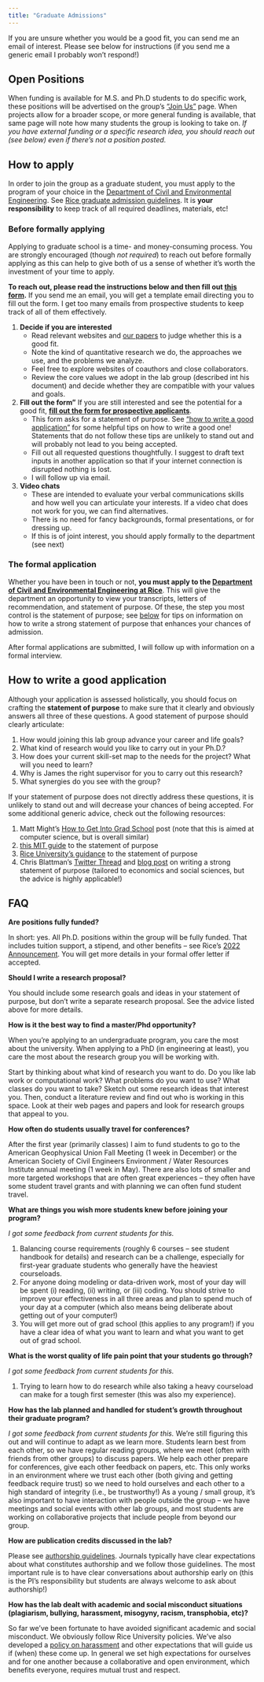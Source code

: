 ```yaml
---
title: "Graduate Admissions"
---
```


If you are unsure whether you would be a good fit, you can send me an email of interest.
Please see below for instructions (if you send me a generic email I probably won't respond!)

## Open Positions

When funding is available for M.S. and Ph.D students to do specific work, these positions will be advertised on the group’s ["Join Us"](https://dossgollin-lab.github.io/join-the-lab) page.
When projects allow for a broader scope, or more general funding is available, that same page will note how many students the group is looking to take on.
*If you have external funding or a specific research idea, you should reach out (see below) even if there's not a position posted.*

## How to apply

In order to join the group as a graduate student, you must apply to the program of your choice in the [Department of Civil and Environmental Engineering](https://cee.rice.edu/academics/graduate-programs/phd-program).
See [Rice graduate admission guidelines](https://graduate.rice.edu/admissions/how-to-apply).
It is **your responsibility** to keep track of all required deadlines, materials, etc!

### Before formally applying

Applying to graduate school is a time- and money-consuming process.
You are strongly encouraged (though *not required*) to reach out before formally applying as this can help to give both of us a sense of whether it's worth the investment of your time to apply.

**To reach out, please read the instructions below and then fill out [this form](https://forms.gle/MfcpHnA6E3R2NuSn6).**
If you send me an email, you will get a template email directing you to fill out the form.
I get too many emails from prospective students to keep track of all of them effectively.

1. **Decide if you are interested**
    - Read relevant websites and [our papers](https://dossgollin-lab.github.io/publications/) to judge whether this is a good fit.
    - Note the kind of quantitative  research we do, the approaches we use, and the problems we analyze.
    - Feel free to explore websites of coauthors and close collaborators.
    - Review the core values we adopt in the lab group (described int his document) and decide whether they are compatible with your values and goals.
2. **Fill out the form"**
    If you are still interested and see the potential for a good fit, [**fill out the form for prospective applicants**](https://forms.gle/MfcpHnA6E3R2NuSn6).
    - This form asks for a statement of purpose.
    See ["how to write a good application"](#how-to-write-a-good-application) for some helpful tips on how to write a good one!
    Statements that do not follow these tips are unlikely to stand out and will probably not lead to you being accepted.
    -  Fill out all requested questions thoughtfully. I suggest to draft text inputs in another application so that if your internet connection is disrupted nothing is lost.
    -  I will follow up via email.
3. **Video chats**
    - These are intended to evaluate your verbal communications skills and how well you can articulate your interests. If a video chat does not work for you, we can find alternatives.
    - There is no need for fancy backgrounds, formal presentations, or for dressing up.
    - If this is of joint interest, you should apply formally to the department (see next)

### The formal application

Whether you have been in touch or not, **you must apply to the [Department of Civil and Environmental Engineering at Rice](https://cee.rice.edu/)**.
This will give the department an opportunity to view your transcripts, letters of recommendation, and statement of purpose.
Of these, the step you most control is the statement of purpose; see [below](#how-to-write-a-good-application) for tips on information on how to write a strong statement of purpose that enhances your chances of admission.

After formal applications are submitted, I will follow up with information on a formal interview.

## How to write a good application

Although your application is assessed holistically, you should focus on crafting the **statement of purpose** to make sure that it clearly and obviously answers all three of these questions.
A good statement of purpose should clearly articulate:

1. How would joining this lab group advance your career and life goals?
1. What kind of research would you like to carry out in your Ph.D.?
1. How does your current skill-set map to the needs for the project? What will you need to learn?
1. Why is James the right supervisor for you to carry out this research?
1. What synergies do you see with the group?

If your statement of purpose does not directly address these questions, it is unlikely to stand out and will decrease your chances of being accepted.
For some additional generic advice, check out the following resources:

1. Matt Might's [How to Get Into Grad School](http://matt.might.net/articles/how-to-apply-and-get-in-to-graduate-school-in-science-mathematics-engineering-or-computer-science/) post (note that this is aimed at computer science, but is overall similar)
1. [this MIT guide](https://mitcommlab.mit.edu/cheme/commkit/graduate-school-personal-statement/) to the statement of purpose
1. [Rice University's guidance](https://graduate.rice.edu/news/grad-school-101-writing-personal-statement) to the statement of purpose
1. Chris Blattman's [Twitter Thread](https://threadreaderapp.com/thread/1593606505340801024.html) and [blog post](https://chrisblattman.com/blog/2022/01/11/phd-applicants-writing-your-statement-of-purpose/) on writing a strong statement of purpose (tailored to economics and social sciences, but  the advice is highly applicable!)

## FAQ

**Are positions fully funded?**

In short: yes.
All Ph.D. positions within the group will be fully funded.
That includes tuition support, a stipend, and other benefits -- see Rice's [2022 Announcement](https://graduate.rice.edu/news/current-news/rice-raises-its-minimum-phd-stipend-32000-increases-adams-moseley-loan).
You will get more details in your formal offer letter if accepted.

**Should I write a research proposal?**

You should include some research goals and ideas in your statement of purpose, but don't write a separate research proposal.
See the advice listed above for more details.

**How is it the best way to find a master/Phd opportunity?**

When you're applying to an undergraduate program, you care the most about the university.
When applying to a PhD (in engineering at least), you care the most about the research group you will be working with.

Start by thinking about what kind of research you want to do.
Do you like lab work or computational work?
What problems do you want to use?
What classes do you want to take?
Sketch out some research ideas that interest you.
Then, conduct a literature review and find out who is working in this space.
Look at their web pages and papers and look for research groups that appeal to you.

**How often do students usually travel for conferences?**

After the first year (primarily classes) I aim to fund students to go to the American Geophysical Union Fall Meeting (1 week in December) or the American Society of Civil Engineers Environment / Water Resources Institute annual meeting (1 week in May).
There are also lots of smaller and more targeted workshops that are often great experiences -- they often have some student travel grants and with planning we can often fund student travel.

**What are things you wish more students knew before joining your program?**

*I got some feedback from current students for this.*

1. Balancing course requirements (roughly 6 courses -- see student handbook for details) and research can be a challenge, especially for first-year graduate students who generally have the heaviest courseloads.
1. For anyone doing modeling or data-driven work, most of your day will be spent (i) reading, (ii) writing, or (iii) coding. You should strive to improve your effectiveness in all three areas and plan to spend much of your day at a computer (which also means being deliberate about getting out of your computer!)
1. You will get more out of grad school (this applies to any program!) if you have a clear idea of what you want to learn and what you want to get out of grad school.

**What is the worst quality of life pain point that your students go through?**

*I got some feedback from current students for this.*

1. Trying to learn how to do research while also taking a heavy courseload can make for a tough first semester (this was also my experience).

**How has the lab planned and handled for student's growth throughout their graduate program?**

*I got some feedback from current students for this.*
We're still figuring this out and will continue to adapt as we learn more.
Students learn best from each other, so we have regular reading groups, where we meet (often with friends from other groups) to discuss papers.
We help each other prepare for conferences, give each other feedback on papers, etc.
This only works in an environment where we trust each other (both giving and getting feedback require trust) so we need to hold ourselves and each other to a high standard of integrity (i.e., be trustworthy!)
As a young / small group, it's also important to have interaction with people outside the group -- we have meetings and social events with other lab groups, and most students are working on collaborative projects that include people from beyond our group.

**How are publication credits discussed in the lab?**

Please see [authorship guidelines](../posts/authorship.qmd).
Journals typically have clear expectations about what constitutes authorship and we follow those guidelines.
The most important rule is to have clear conversations about authorship early on (this is the PI's responsibility but students are always welcome to ask about authorship!)

**How has the lab dealt with academic and social misconduct situations (plagiarism, bullying, harassment, misogyny, racism, transphobia, etc)?**

So far we've been fortunate to have avoided significant academic and social misconduct.
We obviously follow Rice University policies.
We've also developed a [policy on harassment](../expectations/harassment.qmd) and other expectations that will guide us if (when) these come up.
In general we set high expectations for ourselves and for one another because a collaborative and open environment, which benefits everyone, requires mutual trust and respect.
